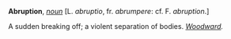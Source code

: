 '''Abruption''', ''[[noun (part of speech)|noun]]'' [L. ''abruptio'', fr. ''abrumpere'': cf. F. ''abruption''.]

A sudden breaking off; a violent separation of bodies. ''[[Woodward (source)|Woodward]].''